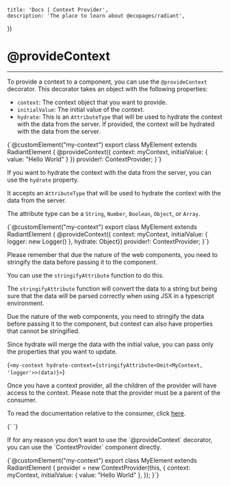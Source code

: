 

	title: 'Docs | Context Provider',
	description: 'The place to learn about @ecopages/radiant',
})

# @provideContext
---

To provide a context to a component, you can use the `@provideContext` decorator. This decorator takes an object with the following properties:

- `context`: The context object that you want to provide.
- `initialValue`: The initial value of the context.
- `hydrate`: This is an `AttributeType` that will be used to hydrate the context with the data from the server. If provided, the context will be hydrated with the data from the server.

<CodeBlock lang='typescript'>
{`@customElement("my-context")
export class MyElement extends RadiantElement {
  	@provideContext({ context: myContext, initialValue: { value: "Hello World" } })
  	provider!: ContextProvider<typeof myContext>;
}`}
</CodeBlock>

If you want to hydrate the context with the data from the server, you can use the `hydrate` property.

It accepts an `AttributeType` that will be used to hydrate the context with the data from the server.

The attribute type can be a `String`, `Number`, `Boolean`, `Object`, or `Array`.

<CodeBlock lang='typescript'>
{`@customElement("my-context")
export class MyElement extends RadiantElement {
  	@provideContext({ context: myContext, initialValue: { logger: new Logger() }, hydrate: Object})
  	provider!: ContextProvider<typeof myContext>;
}`}
</CodeBlock>

Please remember that due the nature of the web components, you need to stringify the data before passing it to the component.

You can use the `stringifyAttribute` function to do this.

The `stringifyAttribute` function will convert the data to a string but being sure that the data will be parsed correctly when using JSX in a typescript environment.

Due the nature of the web components, you need to stringify the data before passing it to the component, but context can also have properties that cannot be stringified.

Since hydrate will merge the data with the initial value, you can pass only the properties that you want to update.

<CodeBlock lang='html'>{`<my-context hydrate-context={stringifyAttribute<Omit<MyContext, 'logger'>>(data)}>`}</CodeBlock>

Once you have a context provider, all the children of the provider will have access to the context.
Please note that the provider must be a parent of the consumer.

To read the documentation relative to the consumer, click [here](/docs/context/context-consumer).

<CodeBlock lang='html'>
{`<my-element-provider>
  	<my-element-consumer></my-element-consumer>
</my-element-provider>`}
</CodeBlock>

If for any reason you don't want to use the \`@provideContext\` decorator, you can use the \`ContextProvider\` component directly.

<CodeBlock lang='typescript'>
{`@customElement("my-context")
export class MyElement extends RadiantElement {
	  	provider = new ContextProvider<typeof myContext>(this, {
			context: myContext,
			initialValue: { value: "Hello World" },
		});
}`}
</CodeBlock>
